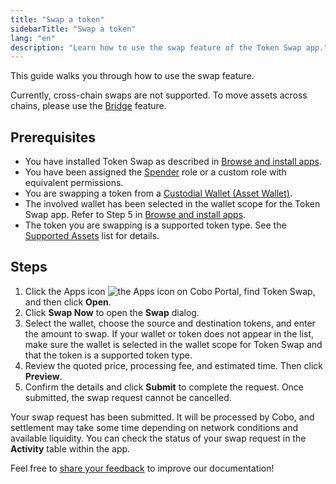 ```yaml
---
title: "Swap a token"
sidebarTitle: "Swap a token"
lang: "en"
description: "Learn how to use the swap feature of the Token Swap app."
---
```


This guide walks you through how to use the swap feature.

<Info>Currently, cross-chain swaps are not supported. To move assets across chains, please use the [Bridge](/en/apps/token-swap/bridge/introduction) feature.</Info>

## Prerequisites
- You have installed Token Swap as described in [Browse and install apps](/en/apps/browse-and-install).
- You have been assigned the [Spender](/en/portal/risk-controls/roles-and-permissions) role or a custom role with equivalent permissions.
- You are swapping a token from a [Custodial Wallet (Asset Wallet)](/en/portal/custodial-wallets/asset-wallets/set-up).
- The involved wallet has been selected in the wallet scope for the Token Swap app. Refer to Step 5 in [Browse and install apps](/en/apps/browse-and-install).
- The token you are swapping is a supported token type. See the [Supported Assets](/en/apps/token-swap/swap/supported-assets) list for details.

## Steps

1. Click the Apps icon <img src="/en/images/common/icon_apps.svg" className="icon" alt="the Apps icon" /> on Cobo Portal, find Token Swap, and then click **Open**.
2. Click **Swap Now** to open the **Swap** dialog.
3. Select the wallet, choose the source and destination tokens, and enter the amount to swap.
<Note>If your wallet or token does not appear in the list, make sure the wallet is selected in the wallet scope for Token Swap and that the token is a supported token type.</Note>
4. Review the quoted price, processing fee, and estimated time. Then click **Preview**.
5. Confirm the details and click **Submit** to complete the request.
    <Note>Once submitted, the swap request cannot be cancelled.</Note>

Your swap request has been submitted. It will be processed by Cobo, and settlement may take some time depending on network conditions and available liquidity. You can check the status of your swap request in the **Activity** table within the app.

<Tip>Feel free to [share your feedback](https://forms.zohopublic.com/cobo/form/DocumentFeedbackForm/formperma/QvLOhxJv1_JMsJ-1dleZ8Itb_7rzN-LtgvsDdxosoVI?referrername=manuals) to improve our documentation!</Tip>
